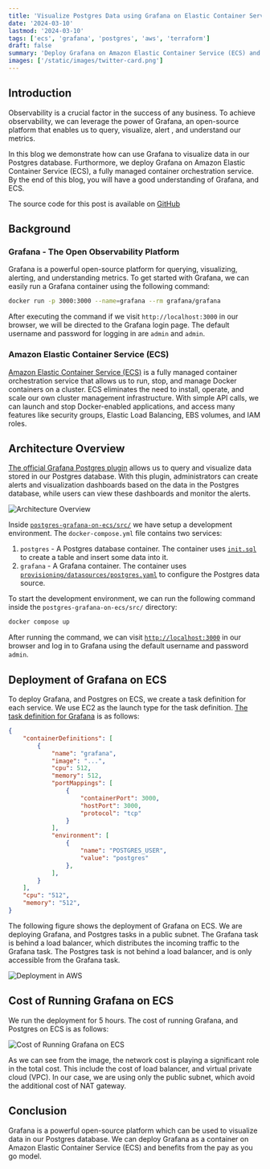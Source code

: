 ```yaml
---
title: 'Visualize Postgres Data using Grafana on Elastic Container Service (ECS)'
date: '2024-03-10'
lastmod: '2024-03-10'
tags: ['ecs', 'grafana', 'postgres', 'aws', 'terraform']
draft: false
summary: 'Deploy Grafana on Amazon Elastic Container Service (ECS) and visualize Postgres data using the official Grafana Postgres plugin.'
images: ['/static/images/twitter-card.png']
---
```


## Introduction

Observability is a crucial factor in the success of any business.
To achieve observability, we can leverage the power of Grafana,
an open-source platform that enables us to query, visualize, alert
, and understand our metrics.

In this blog we demonstrate how can use Grafana to visualize data 
in our Postgres database. Furthormore, we deploy Grafana on 
Amazon Elastic Container Service (ECS), a fully managed container 
orchestration service. By the end of this blog,
you will have a good understanding of Grafana, and ECS.

The source code for this post is available on 
[GitHub](https://github.com/optiop/postgres-grafana-on-ecs)

## Background

### Grafana - The Open Observability Platform
Grafana is a powerful open-source platform for querying, visualizing, alerting, and 
understanding metrics. To get started with Grafana, we can easily run a Grafana 
container using the following command:

```bash
docker run -p 3000:3000 --name=grafana --rm grafana/grafana
```

After executing the command if we visit `http://localhost:3000` in our browser, we 
will be directed to the Grafana login page. The default username and password 
for logging in are `admin` and `admin`.

### Amazon Elastic Container Service (ECS)
[Amazon Elastic Container Service (ECS)](https://aws.amazon.com/de/ecs/) is a 
fully managed container orchestration service that allows us to run, stop,
and manage Docker containers on a cluster. ECS eliminates the need to install, operate,
and scale our own cluster management infrastructure. With simple API calls, we can launch
and stop Docker-enabled applications, and access
many features like security groups, Elastic Load Balancing, EBS volumes, and IAM roles.


## Architecture Overview
[The official Grafana Postgres plugin](https://grafana.com/docs/grafana/latest/datasources/postgres/)
allows us to query and visualize data stored in our Postgres database.
With this plugin, administrators can create alerts and visualization dashboards 
based on the data in the Postgres database,
while users can view these dashboards and monitor the alerts.

<picture>
  <source 
    srcSet='/static/images/blog/grafana-postgres-ecs/architecture.dark.png'
    media='(prefers-color-scheme: dark)'
  />
  <Image
    src='/static/images/blog/grafana-postgres-ecs/architecture.light.png'
    alt = 'Architecture Overview'
    width ={1300}
    height={1300}
  />
</picture>

Inside [`postgres-grafana-on-ecs/src/`](https://github.com/optiop/postgres-grafana-on-ecs/tree/main/src) 
we have setup a development environment. The `docker-compose.yml` file contains two services:
1. `postgres` - A Postgres database container. The container uses 
    [`init.sql`](https://github.com/optiop/postgres-grafana-on-ecs/blob/main/src/postgres/init.sql) 
    to create a table and insert some data into it.
2. `grafana` - A Grafana container. The container uses 
    [`provisioning/datasources/postgres.yaml`](https://github.com/optiop/postgres-grafana-on-ecs/blob/main/src/grafana/provisioning/datasources/postgres.yaml)
    to configure the Postgres data source.

To start the development environment, we can run the following command inside the `postgres-grafana-on-ecs/src/` directory:

```bash
docker compose up
```

After running the command, we can visit [`http://localhost:3000`](http://localhost:3000) in our browser 
and log in to Grafana using the default username and password `admin`.
  
## Deployment of Grafana on ECS

To deploy Grafana, and Postgres on ECS, we create a task definition for each service. 
We use EC2 as the launch type for the task definition. 
[The task definition for Grafana](https://github.com/optiop/postgres-grafana-on-ecs/blob/72dc6add7543f1017ff98ac427adb878642db3ec/ops/ecs/modules/grafana/main.tf#L14)
is as follows:

```json
{
    "containerDefinitions": [
        {
            "name": "grafana",
            "image": "...",
            "cpu": 512,
            "memory": 512,
            "portMappings": [
                {
                    "containerPort": 3000,
                    "hostPort": 3000,
                    "protocol": "tcp"
                }
            ],
            "environment": [
                {
                    "name": "POSTGRES_USER",
                    "value": "postgres"
                },
            ],
        }
    ],
    "cpu": "512",
    "memory": "512",
}
```

The following figure shows the deployment of Grafana on ECS. We are deploying Grafana, and 
Postgres tasks in a public subnet. The Grafana task is behind a load balancer, which
distributes the incoming traffic to the Grafana task. The Postgres task is not behind a load balancer,
and is only accessible from the Grafana task.

<div className="text-center justify-center flex">
  <Image
    src='/static/images/blog/grafana-postgres-ecs/deployment.png'
    alt='Deployment in AWS'
    width={900}
    height={900}
  />
</div>


## Cost of Running Grafana on ECS
We run the deployment for 5 hours. The cost of running Grafana, and Postgres on ECS is as follows:

<div className="text-center justify-center flex">
  <Image
    src='/static/images/blog/grafana-postgres-ecs/bill.grafana.postgres.png'
    alt='Cost of Running Grafana on ECS'
    width={500}
    height={500}
  />
</div>

As we can see from the image, the network cost is playing a significant role in the total cost.
This include the cost of load balancer, and virtual private cloud (VPC). In our case, we 
are using only the public subnet, which avoid the additional cost of NAT gateway.

## Conclusion
Grafana is a powerful open-source platform which can be used to visualize data in our Postgres database.
We can deploy Grafana as a container on Amazon Elastic Container Service (ECS) and benefits from 
the pay as you go model. 